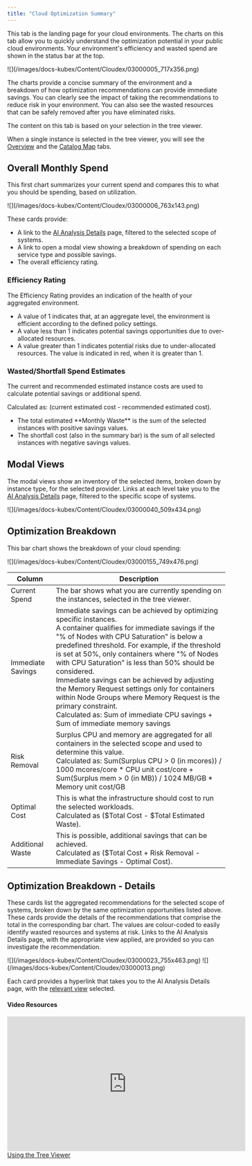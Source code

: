 ```yaml
---
title: "Cloud Optimization Summary"
---
```


This tab is the landing page for your cloud environments. The charts on this tab allow you to quickly understand the optimization potential in your public cloud environments. Your environment's efficiency and wasted spend are shown in the status bar at the top.


<Frame caption="Figure: Locating the Summary Tab">
![](/images/docs-kubex/Content/Cloudex/03000005_717x356.png)
</Frame>


The charts provide a concise summary of the environment and a breakdown of how optimization recommendations can provide immediate savings. You can clearly see the impact of taking the recommendations to reduce risk in your environment. You can also see the wasted resources that can be safely removed after you have eliminated risks.

The content on this tab is based on your selection in the tree viewer.

When a single instance is selected in the tree viewer, you will see the [Overview](/docs-kubex/Content/Cloudex/Overview_Tab-Cloud) and the [Catalog Map](/docs-kubex/Content/Cloudex/Catalog_Map_Tab) tabs.

## Overall Monthly Spend

This first chart summarizes your current spend and compares this to what you should be spending, based on utilization.


<Frame caption="Figure: Current Monthly Spend and Monthly Waste">
![](/images/docs-kubex/Content/Cloudex/03000006_763x143.png)
</Frame>


These cards provide:


<ul>
  <li>
    A link to the <a href="/docs-kubex/Content/Cloudex/AI_Analysis_Details_Table-Cloud">
    AI Analysis Details</a> page, filtered to the selected scope of systems.
  </li>
  <li>A link to open a modal view showing a breakdown of spending on each service type and possible savings.</li>
  <li>The overall efficiency rating.</li>
</ul>



### Efficiency Rating

The Efficiency Rating provides an indication of the health of your aggregated environment.


<ul>
  <li>A value of 1 indicates that, at an aggregate level, the environment is efficient according to the defined policy settings.</li>
  <li>A value less than 1 indicates potential savings opportunities due to over-allocated resources.</li>
  <li>A value greater than 1 indicates potential risks due to under-allocated resources. The value is indicated in red, when it is greater than 1.</li>
</ul>



### Wasted/Shortfall Spend Estimates

The current and recommended estimated instance costs are used to calculate potential savings or additional spend.

Calculated as: (current estimated cost - recommended estimated cost).


<ul>
  <li>The total estimated **Monthly Waste** is the sum of the selected instances with positive savings values.</li>
  <li>The shortfall cost (also in the summary bar) is the sum of all selected instances with negative savings values.</li>
</ul>



## Modal Views

The modal views show an inventory of the selected items, broken down by instance type, for the selected provider.
Links at each level take you to the [AI Analysis Details](/docs-kubex/Content/Cloudex/AI_Analysis_Details_Table-Cloud) page, filtered to the specific scope of systems.


<Frame caption="Figure: Modal View">
![](/images/docs-kubex/Content/Cloudex/03000040_509x434.png)
</Frame>



## Optimization Breakdown

This bar chart shows the breakdown of your cloud spending: 


<Frame caption="Figure: Optimization Breakdown">
![](/images/docs-kubex/Content/Cloudex/03000155_749x476.png)
</Frame>





<Accordion title="Table: Optimization Breakdown Table">
<table style={{ width: "100%", borderCollapse: "collapse" }}>
  <colgroup>
    <col style={{ width: "20%" }} />
    <col style={{ width: "80%" }} />
  </colgroup>
  <thead>
    <tr>
      <th style={{ verticalAlign: "middle" }}>Column</th>
      <th style={{ verticalAlign: "middle" }}>Description</th>
    </tr>
  </thead>
  <tbody>
    <tr>
      <td style={{ verticalAlign: "middle" }}>Current Spend</td>
      <td style={{ verticalAlign: "middle" }}>
        The bar shows what you are currently spending on the instances, selected in the tree viewer.
      </td>
    </tr>
    <tr>
      <td style={{ verticalAlign: "middle" }}>Immediate Savings</td>
      <td style={{ verticalAlign: "middle" }}>
        Immediate savings can be achieved by optimizing specific instances.
        <br />
        A container qualifies for immediate savings if the "% of Nodes with CPU Saturation" is below a predefined threshold. For example, if the threshold is set at 50%, only containers where "% of Nodes with CPU Saturation" is less than 50% should be considered.
        <br />
        Immediate savings can be achieved by adjusting the Memory Request settings only for containers within Node Groups where Memory Request is the primary constraint.
        <br />
        Calculated as: Sum of immediate CPU savings + Sum of immediate memory savings
      </td>
    </tr>
    <tr>
      <td style={{ verticalAlign: "middle" }}>Risk Removal</td>
      <td style={{ verticalAlign: "middle" }}>
        Surplus CPU and memory are aggregated for all containers in the selected scope and used to determine this value.
        <br />
        Calculated as: Sum(Surplus CPU > 0 (in mcores)) / 1000 mcores/core * CPU unit cost/core + Sum(Surplus mem > 0 (in MB)) / 1024 MB/GB * Memory unit cost/GB
      </td>
    </tr>
    <tr>
      <td style={{ verticalAlign: "middle" }}>Optimal Cost</td>
      <td style={{ verticalAlign: "middle" }}>
        This is what the infrastructure should cost to run the selected workloads.
        <br />
        Calculated as ($Total Cost - $Total Estimated Waste).
      </td>
    </tr>
    <tr>
      <td style={{ verticalAlign: "middle" }}>Additional Waste</td>
      <td style={{ verticalAlign: "middle" }}>
        This is possible, additional savings that can be achieved.
        <br />
        Calculated as ($Total Cost + Risk Removal - Immediate Savings - Optimal Cost).
      </td>
    </tr>
  </tbody>
</table>

</Accordion>




## Optimization Breakdown - Details

These cards list the aggregated recommendations for the selected scope of systems, broken down by the same optimization opportunities listed above. These cards provide the details of the recommendations that comprise the total in the corresponding bar chart.
The values are colour-coded to easily identify wasted resources and systems at risk.
Links to the AI Analysis Details page, with the appropriate view applied, are provided so you can investigate the recommendation.


<Frame caption="Figure: Optimization Breakdown - Aggregated Recommendations">
![](/images/docs-kubex/Content/Cloudex/03000023_755x463.png)
</Frame>


<Frame caption="Figure: Optimization Breakdown - Hyperlinks and Status">
![](/images/docs-kubex/Content/Cloudex/03000013.png)
</Frame>

Each card provides a hyperlink that takes you to the AI Analysis Details page, with the [relevant view](/docs-kubex/Content/Kubex/AI_Analysis_Details_Table#pre-cfg-views) selected.

#### Video Resources
<AccordionGroup>
<Accordion title="Using the Tree Viewer">
<iframe frameborder="0" height="310" src="https://player.vimeo.com/video/1038945637?title=0&amp;byline=0&amp;portrait=0&amp;badge=0&amp;autopause=0&amp;player_id=0&amp;app_id=58479" width="550"></iframe>
<a href="https://player.vimeo.com/video/1038945637?title=0&amp;byline=0&amp;portrait=0&amp;badge=0&amp;autopause=0&amp;player_id=0&amp;app_id=58479" target='_blank'>Using the Tree Viewer</a>
</Accordion>

</AccordionGroup>